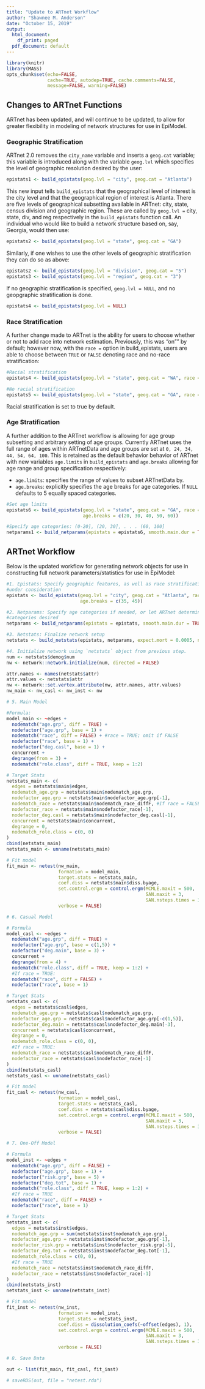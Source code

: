 ```yaml
---
title: "Update to ARTnet Workflow"
author: "Shawnee M. Anderson"
date: "October 15, 2019"
output:
  html_document:
    df_print: paged
  pdf_document: default
---
```


```r
library(knitr)
library(MASS)
opts_chunk$set(echo=FALSE,
               cache=TRUE, autodep=TRUE, cache.comments=FALSE,
               message=FALSE, warning=FALSE)
```

## Changes to ARTnet Functions

ARTnet has been updated, and will continue to be updated, to allow for greater flexibility in modeling of network structures for use in EpiModel. 

### Geographic Stratification

ARTnet 2.0 removes the `city_name` variable and inserts a `geog.cat` variable; this variable is introduced along with the variable `geog.lvl` which specifies the level of geographic resolution desired by the user:

```r
epistats1 <- build_epistats(geog.lvl = "city", geog.cat = "Atlanta")
```

This new input tells `build_epistats` that the geographical level of interest is the city level and that the geographical region of interest is Atlanta. There are five levels of geographical subsetting available in ARTnet: city, state, census division and geographic region. These are called by `geog.lvl = ` city, state, div, and reg respectively in the `build_epistats` function call. An individual who would like to build a network structure based on, say, Georgia, would then use:

```r
epistats2 <- build_epistats(geog.lvl = "state", geog.cat = "GA")
```

Similarly, if one wishes to use the other levels of geographic stratification they can do so as above:

```r
epistats2 <- build_epistats(geog.lvl = "division", geog.cat = "5")
epistats3 <- build_epistats(geog.lvl = "region", geog.cat = "3")
```

If no geographic stratification is specified, `geog.lvl = NULL`, and no geopgraphic stratification is done.

```r
epistats4 <- build_epistats(geog.lvl = NULL)
```
### Race Stratification

A further change made to ARTnet is the ability for users to choose whether or not to add race into network estimation. Previously, this was "on"" by default; however now, with the `race = ` option in build_epistats, users are able to choose between `TRUE` or `FALSE` denoting race and no-race stratification:

```r
#Racial stratification
epistats4 <- build_epistats(geog.lvl = "state", geog.cat = "WA", race = TRUE)

#No racial stratification
epistats5 <- build_epistats(geog.lvl = "state", geog.cat = "GA", race = FALSE)
```

Racial stratification is set to true by default.

### Age Stratification

A further addition to the ARTnet workflow is allowing for age group subsetting and arbitrary setting of age groups. Currently ARTnet uses the full range of ages within ARTnetData and age groups are set at `0, 24, 34, 44, 54, 64, 100`. This is retained as the default behavior behavior of ARTnet with new variables `age.limits` in `build_epistats` and `age.breaks` allowing for age range and group specification respectively:

* `age.limits`: specifies the range of values to subset ARTnetData by.
* `age.breaks`: explicitly specifies the age breaks for age categories. If `NULL` defaults to 5 equally spaced categories.

```r
#Set age limits
epistats6 <- build_epistats(geog.lvl = "state", geog.cat = "GA", race = TRUE, age.limits = c(15, 65),
                            age.breaks = c(20, 30, 40, 50, 60))

#Specify age categories: (0-20], (20, 30], . . . (60, 100]
netparams1 <- build_netparams(epistats = epistats6, smooth.main.dur = TRUE)
```

## ARTnet Workflow

Below is the updated workflow for generating network objects for use in constructing full network parameters/statistics for use in EpiModel:

```r
#1. Epistats: Specify geographic features, as well as race stratification and total age range
#under consideration
epistats <- build_epistats(geog.lvl = "city", geog.cat = "Atlanta", race = TRUE, age.limits = c(30, 50),
                           age.breaks = c(35, 45))

#2. Netparams: Specify age categories if needed, or let ARTnet determine age categories by number of 
#categories desired
netparams <- build_netparams(epistats = epistats, smooth.main.dur = TRUE)

#3. Netstats: Finalize network setup 
netstats <- build_netstats(epistats, netparams, expect.mort = 0.0005, network.size = 1000, edges.avg =TRUE)

#4. Initialize network using `netstats` object from previous step.
num <- netstats$demog$num
nw <- network::network.initialize(num, directed = FALSE)

attr.names <- names(netstats$attr)
attr.values <- netstats$attr
nw <- network::set.vertex.attribute(nw, attr.names, attr.values)
nw_main <- nw_casl <- nw_inst <- nw

# 5. Main Model

#Formula: 
model_main <- ~edges +
  nodematch("age.grp", diff = TRUE) +
  nodefactor("age.grp", base = 1) +
  nodematch("race", diff = FALSE) + #race = TRUE; omit if FALSE
  nodefactor("race", base = 1) +
  nodefactor("deg.casl", base = 1) +
  concurrent +
  degrange(from = 3) +
  nodematch("role.class", diff = TRUE, keep = 1:2)

# Target Stats
netstats_main <- c(
  edges = netstats$main$edges,
  nodematch_age.grp = netstats$main$nodematch_age.grp,
  nodefactor_age.grp = netstats$main$nodefactor_age.grp[-1],
  nodematch_race = netstats$main$nodematch_race_diffF, #If race = FALSE, value will be NULL
  nodefactor_race = netstats$main$nodefactor_race[-1],
  nodefactor_deg.casl = netstats$main$nodefactor_deg.casl[-1],
  concurrent = netstats$main$concurrent,
  degrange = 0,
  nodematch_role.class = c(0, 0)
)
cbind(netstats_main)
netstats_main <- unname(netstats_main)

# Fit model
fit_main <- netest(nw_main,
                   formation = model_main,
                   target.stats = netstats_main,
                   coef.diss = netstats$main$diss.byage,
                   set.control.ergm = control.ergm(MCMLE.maxit = 500,
                                                   SAN.maxit = 3,
                                                   SAN.nsteps.times = 3),
                   verbose = FALSE)

# 6. Casual Model

# Formula
model_casl <- ~edges +
  nodematch("age.grp", diff = TRUE) +
  nodefactor("age.grp", base = c(1,5)) +
  nodefactor("deg.main", base = 3) +
  concurrent +
  degrange(from = 4) +
  nodematch("role.class", diff = TRUE, keep = 1:2) +
  #If race = TRUE:
  nodematch("race", diff = FALSE) +
  nodefactor("race", base = 1)

# Target Stats
netstats_casl <- c(
  edges = netstats$casl$edges,
  nodematch_age.grp = netstats$casl$nodematch_age.grp,
  nodefactor_age.grp = netstats$casl$nodefactor_age.grp[-c(1,5)],
  nodefactor_deg.main = netstats$casl$nodefactor_deg.main[-3],
  concurrent = netstats$casl$concurrent,
  degrange = 0,
  nodematch_role.class = c(0, 0),
  #If race = TRUE:
  nodematch_race = netstats$casl$nodematch_race_diffF, 
  nodefactor_race = netstats$casl$nodefactor_race[-1]
)
cbind(netstats_casl)
netstats_casl <- unname(netstats_casl)

# Fit model
fit_casl <- netest(nw_casl,
                   formation = model_casl,
                   target.stats = netstats_casl,
                   coef.diss = netstats$casl$diss.byage,
                   set.control.ergm = control.ergm(MCMLE.maxit = 500,
                                                   SAN.maxit = 3,
                                                   SAN.nsteps.times = 3),
                   verbose = FALSE)

# 7. One-Off Model

# Formula
model_inst <- ~edges +
  nodematch("age.grp", diff = FALSE) +
  nodefactor("age.grp", base = 1) +
  nodefactor("risk.grp", base = 5) +
  nodefactor("deg.tot", base = 1) +
  nodematch("role.class", diff = TRUE, keep = 1:2) +
  #If race = TRUE
  nodematch("race", diff = FALSE) +
  nodefactor("race", base = 1) 

# Target Stats
netstats_inst <- c(
  edges = netstats$inst$edges,
  nodematch_age.grp = sum(netstats$inst$nodematch_age.grp),
  nodefactor_age.grp = netstats$inst$nodefactor_age.grp[-1],
  nodefactor_risk.grp = netstats$inst$nodefactor_risk.grp[-5],
  nodefactor_deg.tot = netstats$inst$nodefactor_deg.tot[-1],
  nodematch_role.class = c(0, 0),
  #If race = TRUE
  nodematch_race = netstats$inst$nodematch_race_diffF,
  nodefactor_race = netstats$inst$nodefactor_race[-1]
)
cbind(netstats_inst)
netstats_inst <- unname(netstats_inst)

# Fit model
fit_inst <- netest(nw_inst,
                   formation = model_inst,
                   target.stats = netstats_inst,
                   coef.diss = dissolution_coefs(~offset(edges), 1),
                   set.control.ergm = control.ergm(MCMLE.maxit = 500,
                                                   SAN.maxit = 3,
                                                   SAN.nsteps.times = 3),
                   verbose = FALSE)

# 8. Save Data

out <- list(fit_main, fit_casl, fit_inst)

# saveRDS(out, file = "netest.rda")

```
